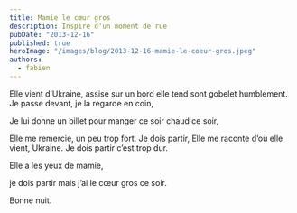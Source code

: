 ```yaml
---
title: Mamie le cœur gros
description: Inspiré d'un moment de rue
pubDate: "2013-12-16"
published: true
heroImage: "/images/blog/2013-12-16-mamie-le-coeur-gros.jpeg"
authors:
  - fabien
---
```


Elle vient d’Ukraine,
assise sur un bord elle tend sont gobelet humblement. Je passe devant, je la regarde en coin,

Je lui donne un billet pour manger ce soir chaud ce soir,

Elle me remercie, un peu trop fort. Je dois partir, Elle me raconte d’où elle vient, Ukraine. Je dois partir c’est trop dur.

Elle a les yeux de mamie,

je dois partir mais j’ai le cœur gros ce soir.

Bonne nuit.
